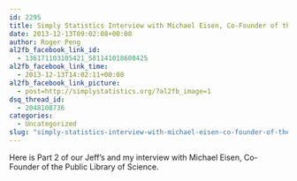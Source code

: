 ```yaml
---
id: 2295
title: Simply Statistics Interview with Michael Eisen, Co-Founder of the Public Library of Science (Part 2/2)
date: 2013-12-13T09:02:08+00:00
author: Roger Peng
al2fb_facebook_link_id:
  - 136171103105421_581141018608425
al2fb_facebook_link_time:
  - 2013-12-13T14:02:11+00:00
al2fb_facebook_link_picture:
  - post=http://simplystatistics.org/?al2fb_image=1
dsq_thread_id:
  - 2048108736
categories:
  - Uncategorized
slug: "simply-statistics-interview-with-michael-eisen-co-founder-of-the-public-library-of-science-part-22"
---
```

Here is Part 2 of our Jeff's and my interview with Michael Eisen, Co-Founder of the Public Library of Science.

